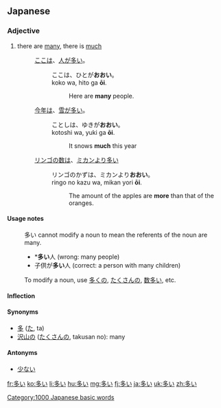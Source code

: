 ==Japanese==
{{ja-kanjitab|多}}

===Adjective===
{{ja-adj|k|decl=i|hira=おおい|rom=ōi|hhira=おほい}}

# there are [[many]], there is [[much]]
#: [[ここ]][[は]]、[[人]][[が]][[多い]]。
#:: ここは、ひとが'''おおい'''。
#:: koko wa, hito ga '''ōi'''.
#::: Here are '''many''' people.
#: [[今年]][[は]]、[[雪]][[が]][[多い]]。
#:: ことしは、ゆきが'''おおい'''。
#:: kotoshi wa, yuki ga '''ōi'''.
#::: It snows '''much''' this year
#: [[リンゴ]][[の]][[数]][[は]]、[[ミカン]][[より]][[多い]]
#:: リンゴのかずは、ミカンより'''おおい'''。
#:: ringo no kazu wa, mikan yori '''ōi'''.
#::: The amount of the apples are '''more''' than that of the oranges.

====Usage notes====
: 多い cannot modify a noun to mean the referents of the noun are many.
:* *'''多い'''人 (wrong: many people)
:* 子供が'''多い'''人 (correct: a person with many children)
: To modify a noun, use [[多く]]の, [[たくさん]]の, [[数多い]], etc.

====Inflection====
{{ja-i|多|おお|ō}}

====Synonyms====
* [[多]] ([[た]], ta)
* [[沢山]]の ([[たくさん]]の, takusan no): many

====Antonyms====
* [[少ない]]

[[Category:1000 Japanese basic words]]

[[fr:多い]]
[[ko:多い]]
[[li:多い]]
[[hu:多い]]
[[mg:多い]]
[[fj:多い]]
[[ja:多い]]
[[uk:多い]]
[[zh:多い]]